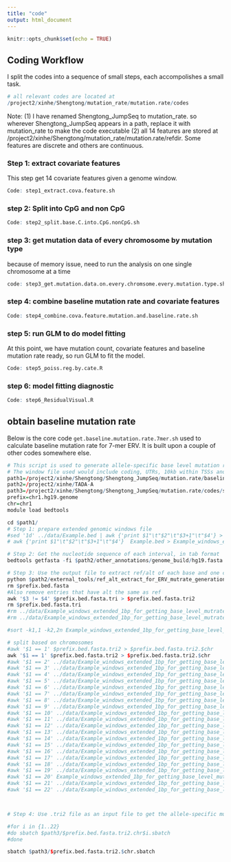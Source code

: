 ```yaml
---
title: "code"
output: html_document
---
```


```r
knitr::opts_chunk$set(echo = TRUE)
```

## Coding Workflow 

I split the codes into a sequence of small steps, each accompolishes a small task. 
```r
# all relevant codes are located at
/project2/xinhe/Shengtong/mutation_rate/mutation.rate/codes
```

Note: (1) I have renamed Shengtong_JumpSeq to mutation_rate. so wherever Shengtong_JumpSeq appears in a path, replace it with mutation_rate to make the code executable (2) all 14 features are stored at /project2/xinhe/Shengtong/mutation_rate/mutation.rate/refdir. Some features are discrete and others are continuous. 





###  Step 1: extract covariate features

This step get 14 covariate features given a genome window.  

```r
Code: step1_extract.cova.feature.sh
```


### step 2: Split into CpG and non CpG 

```r
Code: step2_split.base.C.into.CpG.nonCpG.sh 
```



###  step 3: get mutation data of every chromosome by mutation type  

because of memory issue, need to run the analysis on one single chromosome at a time

```r
code: step3_get.mutation.data.on.every.chromsome.every.mutation.type.sh
```


###  step 4: combine baseline mutation rate and covariate features 

```r
Code: step4_combine.cova.feature.mutation.and.baseline.rate.sh
```


###  step 5: run GLM to do model fitting 

At this point, we have mutation count, covariate features and baseline mutation rate ready, so run GLM to fit the model. 

```r
Code: step5_poiss.reg.by.cate.R
```

###  step 6: model fitting diagnostic 

```r
Code: step6_ResidualVisual.R
```




## obtain baseline mutation rate 

Below is the core code `get.baseline.mutation.rate.7mer.sh` used to calculate baseline mutation rate for 7-mer ERV. It is built upon a couple of other codes somewhere else.  

```r
# This script is used to generate allele-specific base level mutation rate based on the 7-mer model based on extremely rare variants.
# The window file used would include coding, UTRs, 10kb within TSSs and promoters
path1=/project2/xinhe/Shengtong/Shengtong_JumpSeq/mutation.rate/baseline.mutation/baseline.7mer
path2=/project2/xinhe/TADA-A
path3=/project2/xinhe/Shengtong/Shengtong_JumpSeq/mutation.rate/codes/sbatch
prefix=chr1.hg19.genome
chr=chr1
module load bedtools

cd $path1/
# Step 1: prepare extended genomic windows file
#sed '1d' ../data/Example.bed | awk {'print $1"\t"$2"\t"$3+1"\t"$4'} > Example_windows_extended_1bp_for_getting_base_level_mutrate_coding_noncoding_UTRs.bed
# awk {'print $1"\t"$2"\t"$3+1"\t"$4'}  Example.bed > Example_windows_extended_1bp_for_getting_base_level_mutrate_coding_noncoding_UTRs.bed

# Step 2: Get the nucleotide sequence of each interval, in tab format
bedtools getfasta -fi $path2/other_annotations/genome_build/hg19.fasta -bed $prefix.bed  -fo $prefix.bed.fasta -tab

# Step 3: Use the output file to extract ref/alt of each base and one column of the 1-based position within the window intervals.
python $path2/external_tools/ref_alt_extract_for_ERV_mutrate_generation.py $prefix.bed.fasta  > $prefix.bed.fasta.tri
rm $prefix.bed.fasta
#Also remove entries that have alt the same as ref
awk '$3 != $4' $prefix.bed.fasta.tri > $prefix.bed.fasta.tri2
rm $prefix.bed.fasta.tri
#rm ../data/Example_windows_extended_1bp_for_getting_base_level_mutrate_coding_noncoding_UTRs.bed.fasta
#rm ../data/Example_windows_extended_1bp_for_getting_base_level_mutrate_coding_noncoding_UTRs.bed.fasta.tri

#sort -k1,1 -k2,2n Example_windows_extended_1bp_for_getting_base_level_mutrate_coding_noncoding_UTRs.bed.fasta.tri2 > Example_windows_extended_1bp_for_getting_base_level_mutrate_coding_noncoding_UTRs.bed.fasta.tri2.sorted

# split based on chromosomes
#awk '$1 == 1' $prefix.bed.fasta.tri2 > $prefix.bed.fasta.tri2.$chr
awk '$1 == 1' $prefix.bed.fasta.tri2 > $prefix.bed.fasta.tri2.$chr
#awk '$1 == 2' ../data/Example_windows_extended_1bp_for_getting_base_level_mutrate_coding_noncoding_UTRs.bed.fasta.tri2 > ../data/Example_windows_extended_1bp_for_getting_base_level_mutrate_coding_noncoding_UTRs.bed.fasta.tri2.chr2
#awk '$1 == 3' ../data/Example_windows_extended_1bp_for_getting_base_level_mutrate_coding_noncoding_UTRs.bed.fasta.tri2 > ../data/Example_windows_extended_1bp_for_getting_base_level_mutrate_coding_noncoding_UTRs.bed.fasta.tri2.chr3
#awk '$1 == 4' ../data/Example_windows_extended_1bp_for_getting_base_level_mutrate_coding_noncoding_UTRs.bed.fasta.tri2 > ../data/Example_windows_extended_1bp_for_getting_base_level_mutrate_coding_noncoding_UTRs.bed.fasta.tri2.chr4
#awk '$1 == 5' ../data/Example_windows_extended_1bp_for_getting_base_level_mutrate_coding_noncoding_UTRs.bed.fasta.tri2 > ../data/Example_windows_extended_1bp_for_getting_base_level_mutrate_coding_noncoding_UTRs.bed.fasta.tri2.chr5
#awk '$1 == 6' ../data/Example_windows_extended_1bp_for_getting_base_level_mutrate_coding_noncoding_UTRs.bed.fasta.tri2 > ../data/Example_windows_extended_1bp_for_getting_base_level_mutrate_coding_noncoding_UTRs.bed.fasta.tri2.chr6
#awk '$1 == 7' ../data/Example_windows_extended_1bp_for_getting_base_level_mutrate_coding_noncoding_UTRs.bed.fasta.tri2 > ../data/Example_windows_extended_1bp_for_getting_base_level_mutrate_coding_noncoding_UTRs.bed.fasta.tri2.chr7
#awk '$1 == 8' ../data/Example_windows_extended_1bp_for_getting_base_level_mutrate_coding_noncoding_UTRs.bed.fasta.tri2 > ../data/Example_windows_extended_1bp_for_getting_base_level_mutrate_coding_noncoding_UTRs.bed.fasta.tri2.chr8
#awk '$1 == 9' ../data/Example_windows_extended_1bp_for_getting_base_level_mutrate_coding_noncoding_UTRs.bed.fasta.tri2 > ../data/Example_windows_extended_1bp_for_getting_base_level_mutrate_coding_noncoding_UTRs.bed.fasta.tri2.chr9
#awk '$1 == 10' ../data/Example_windows_extended_1bp_for_getting_base_level_mutrate_coding_noncoding_UTRs.bed.fasta.tri2 > ../data/Example_windows_extended_1bp_for_getting_base_level_mutrate_coding_noncoding_UTRs.bed.fasta.tri2.chr10
#awk '$1 == 11' ../data/Example_windows_extended_1bp_for_getting_base_level_mutrate_coding_noncoding_UTRs.bed.fasta.tri2 > ../data/Example_windows_extended_1bp_for_getting_base_level_mutrate_coding_noncoding_UTRs.bed.fasta.tri2.chr11
#awk '$1 == 12' ../data/Example_windows_extended_1bp_for_getting_base_level_mutrate_coding_noncoding_UTRs.bed.fasta.tri2 > ../data/Example_windows_extended_1bp_for_getting_base_level_mutrate_coding_noncoding_UTRs.bed.fasta.tri2.chr12
#awk '$1 == 13' ../data/Example_windows_extended_1bp_for_getting_base_level_mutrate_coding_noncoding_UTRs.bed.fasta.tri2 > ../data/Example_windows_extended_1bp_for_getting_base_level_mutrate_coding_noncoding_UTRs.bed.fasta.tri2.chr13
#awk '$1 == 14' ../data/Example_windows_extended_1bp_for_getting_base_level_mutrate_coding_noncoding_UTRs.bed.fasta.tri2 > ../data/Example_windows_extended_1bp_for_getting_base_level_mutrate_coding_noncoding_UTRs.bed.fasta.tri2.chr14
#awk '$1 == 15' ../data/Example_windows_extended_1bp_for_getting_base_level_mutrate_coding_noncoding_UTRs.bed.fasta.tri2 > ../data/Example_windows_extended_1bp_for_getting_base_level_mutrate_coding_noncoding_UTRs.bed.fasta.tri2.chr15
#awk '$1 == 16' ../data/Example_windows_extended_1bp_for_getting_base_level_mutrate_coding_noncoding_UTRs.bed.fasta.tri2 > ../data/Example_windows_extended_1bp_for_getting_base_level_mutrate_coding_noncoding_UTRs.bed.fasta.tri2.chr16
#awk '$1 == 17' ../data/Example_windows_extended_1bp_for_getting_base_level_mutrate_coding_noncoding_UTRs.bed.fasta.tri2 > ../data/Example_windows_extended_1bp_for_getting_base_level_mutrate_coding_noncoding_UTRs.bed.fasta.tri2.chr17
#awk '$1 == 18' ../data/Example_windows_extended_1bp_for_getting_base_level_mutrate_coding_noncoding_UTRs.bed.fasta.tri2 > ../data/Example_windows_extended_1bp_for_getting_base_level_mutrate_coding_noncoding_UTRs.bed.fasta.tri2.chr18
#awk '$1 == 19' ../data/Example_windows_extended_1bp_for_getting_base_level_mutrate_coding_noncoding_UTRs.bed.fasta.tri2 > ../data/Example_windows_extended_1bp_for_getting_base_level_mutrate_coding_noncoding_UTRs.bed.fasta.tri2.chr19
#awk '$1 == 20' Example_windows_extended_1bp_for_getting_base_level_mutrate_coding_noncoding_UTRs.bed.fasta.tri2 > Example_windows_extended_1bp_for_getting_base_level_mutrate_coding_noncoding_UTRs.bed.fasta.tri2.chr20
#awk '$1 == 21' ../data/Example_windows_extended_1bp_for_getting_base_level_mutrate_coding_noncoding_UTRs.bed.fasta.tri2 > ../data/Example_windows_extended_1bp_for_getting_base_level_mutrate_coding_noncoding_UTRs.bed.fasta.tri2.chr21
#awk '$1 == 22' ../data/Example_windows_extended_1bp_for_getting_base_level_mutrate_coding_noncoding_UTRs.bed.fasta.tri2 > ../data/Example_windows_extended_1bp_for_getting_base_level_mutrate_coding_noncoding_UTRs.bed.fasta.tri2.chr22



# Step 4: Use .tri2 file as an input file to get the allele-specific mutation rate.

#for i in {1..22}
#do sbatch $path3/$prefix.bed.fasta.tri2.chr$i.sbatch
#done

sbatch $path3/$prefix.bed.fasta.tri2.$chr.sbatch
```
